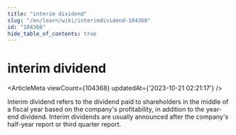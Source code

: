 ```yaml
---
title: "interim dividend"
slug: "/en/learn/wiki/interimdividend-104368"
id: "104368"
hide_table_of_contents: true
---
```



<Breadcrumbs current="interim dividend" />

# interim dividend

<ArticleMeta viewCount={104368} updatedAt={'2023-10-21 02:21:17'} />
<div className='border-solid border-b border-t-0 my-4 border-[var(--ifm-color-gray-300)]' />

Interim dividend refers to the dividend paid to shareholders in the middle of a fiscal year based on the company's profitability, in addition to the year-end dividend. Interim dividends are usually announced after the company's half-year report or third quarter report.
